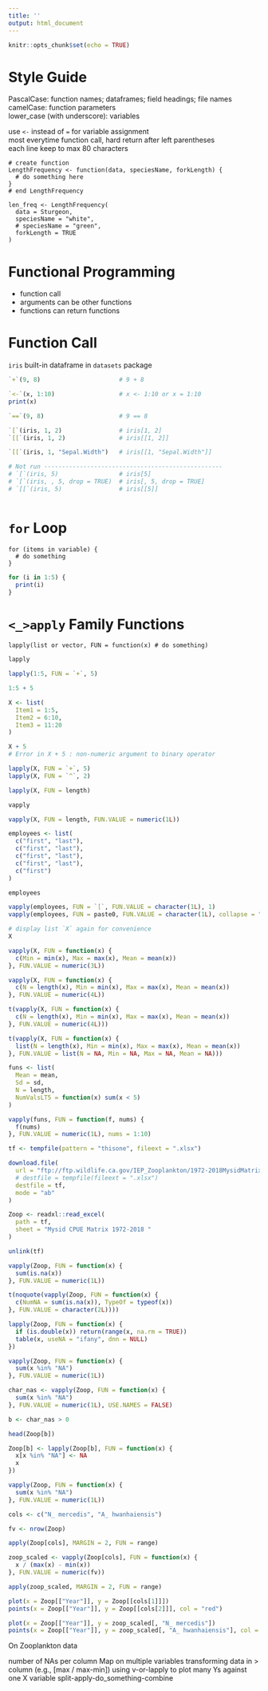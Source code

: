 ```yaml
---
title: ''
output: html_document
---
```


```r
knitr::opts_chunk$set(echo = TRUE)
```


# Style Guide

PascalCase: function names; dataframes; field headings; file names  
camelCase: function parameters  
lower_case (with underscore): variables  

use `<-` instead of `=` for variable assignment  
most everytime function call, hard return after left parentheses  
each line keep to max 80 characters  

```
# create function
LengthFrequency <- function(data, speciesName, forkLength) {
  # do something here
}
# end LengthFrequency

len_freq <- LengthFrequency(
  data = Sturgeon,
  speciesName = "white",
  # speciesName = "green",
  forkLength = TRUE
)
```

# Functional Programming

- function call
- arguments can be other functions
- functions can return functions

# Function Call

`iris` built-in dataframe in `datasets` package

```r

`+`(9, 8)                      # 9 + 8

`<-`(x, 1:10)                  # x <- 1:10 or x = 1:10
print(x)

`==`(9, 8)                     # 9 == 8

`[`(iris, 1, 2)                # iris[1, 2]
`[[`(iris, 1, 2)               # iris[[1, 2]]

`[[`(iris, 1, "Sepal.Width")   # iris[[1, "Sepal.Width"]]

# Not run --------------------------------------------------
# `[`(iris, 5)                 # iris[5]
# `[`(iris, , 5, drop = TRUE)  # iris[, 5, drop = TRUE]
# `[[`(iris, 5)                # iris[[5]]



```

# `for` Loop

```
for (items in variable) {
  # do something
}
```

```r
for (i in 1:5) {
  print(i)
}
```

# `<_>apply` Family Functions

```
lapply(list or vector, FUN = function(x) # do something)
```

```r

lapply

```

```r

lapply(1:5, FUN = `+`, 5)

```

```r
1:5 + 5
```

```r

X <- list(
  Item1 = 1:5,
  Item2 = 6:10,
  Item3 = 11:20
)

```

```r

X + 5
# Error in X + 5 : non-numeric argument to binary operator

```

```r

lapply(X, FUN = `+`, 5)
lapply(X, FUN = `^`, 2)

```

```r

lapply(X, FUN = length)

```

```r

vapply

```

```r

vapply(X, FUN = length, FUN.VALUE = numeric(1L))

```

```r

employees <- list(
  c("first", "last"),
  c("first", "last"),
  c("first", "last"),
  c("first", "last"),
  c("first")
)

employees

```

```r

vapply(employees, FUN = `[`, FUN.VALUE = character(1L), 1)
vapply(employees, FUN = paste0, FUN.VALUE = character(1L), collapse = " ")

```

```r

# display list `X` again for convenience
X

```

```r

vapply(X, FUN = function(x) {
  c(Min = min(x), Max = max(x), Mean = mean(x))
}, FUN.VALUE = numeric(3L))

```

```r

vapply(X, FUN = function(x) {
  c(N = length(x), Min = min(x), Max = max(x), Mean = mean(x))
}, FUN.VALUE = numeric(4L))

```

```r

t(vapply(X, FUN = function(x) {
  c(N = length(x), Min = min(x), Max = max(x), Mean = mean(x))
}, FUN.VALUE = numeric(4L)))

```

```r

t(vapply(X, FUN = function(x) {
  list(N = length(x), Min = min(x), Max = max(x), Mean = mean(x))
}, FUN.VALUE = list(N = NA, Min = NA, Max = NA, Mean = NA)))

```

```r

funs <- list(
  Mean = mean,
  Sd = sd,
  N = length,
  NumValsLT5 = function(x) sum(x < 5)
)

vapply(funs, FUN = function(f, nums) {
  f(nums)
}, FUN.VALUE = numeric(1L), nums = 1:10)

```

```r

tf <- tempfile(pattern = "thisone", fileext = ".xlsx")

download.file(
  url = "ftp://ftp.wildlife.ca.gov/IEP_Zooplankton/1972-2018MysidMatrix.xlsx",
  # destfile = tempfile(fileext = ".xlsx")
  destfile = tf,
  mode = "ab"
)

Zoop <- readxl::read_excel(
  path = tf,
  sheet = "Mysid CPUE Matrix 1972-2018 "
)

unlink(tf)

```

```r

vapply(Zoop, FUN = function(x) {
  sum(is.na(x))
}, FUN.VALUE = numeric(1L))

t(noquote(vapply(Zoop, FUN = function(x) {
  c(NumNA = sum(is.na(x)), TypeOf = typeof(x))
}, FUN.VALUE = character(2L))))

```

```r

lapply(Zoop, FUN = function(x) {
  if (is.double(x)) return(range(x, na.rm = TRUE))
  table(x, useNA = "ifany", dnn = NULL)
})

```

```r

vapply(Zoop, FUN = function(x) {
  sum(x %in% "NA")
}, FUN.VALUE = numeric(1L))

```

```r

char_nas <- vapply(Zoop, FUN = function(x) {
  sum(x %in% "NA")
}, FUN.VALUE = numeric(1L), USE.NAMES = FALSE)

b <- char_nas > 0

head(Zoop[b])

Zoop[b] <- lapply(Zoop[b], FUN = function(x) {
  x[x %in% "NA"] <- NA
  x
})

```

```r

vapply(Zoop, FUN = function(x) {
  sum(x %in% "NA")
}, FUN.VALUE = numeric(1L))

```

```r

cols <- c("N_ mercedis", "A_ hwanhaiensis")

fv <- nrow(Zoop)

apply(Zoop[cols], MARGIN = 2, FUN = range)

zoop_scaled <- vapply(Zoop[cols], FUN = function(x) {
  x / (max(x) - min(x))
}, FUN.VALUE = numeric(fv))

apply(zoop_scaled, MARGIN = 2, FUN = range)


```

```r

plot(x = Zoop[["Year"]], y = Zoop[[cols[1]]])
points(x = Zoop[["Year"]], y = Zoop[[cols[2]]], col = "red")

```

```r

plot(x = Zoop[["Year"]], y = zoop_scaled[, "N_ mercedis"])
points(x = Zoop[["Year"]], y = zoop_scaled[, "A_ hwanhaiensis"], col = "red")

```


On Zooplankton data


number of NAs per column
Map on multiple variables
transforming data in > column (e.g., [max / max-min])
using v-or-lapply to plot many Ys against one X variable
split-apply-do_something-combine

